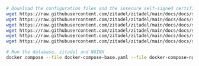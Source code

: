 ```bash
# Download the configuration files and the insecure self-signed certificate and its key
wget https://raw.githubusercontent.com/zitadel/zitadel/main/docs/docs/self-hosting/manage/reverseproxy/docker-compose.yaml -O docker-compose-base.yaml
wget https://raw.githubusercontent.com/zitadel/zitadel/main/docs/docs/self-hosting/manage/reverseproxy/zitadel.yaml
wget https://raw.githubusercontent.com/zitadel/zitadel/main/docs/docs/self-hosting/manage/reverseproxy/nginx/docker-compose.yaml -O docker-compose-nginx.yaml
wget https://raw.githubusercontent.com/zitadel/zitadel/main/docs/docs/self-hosting/manage/reverseproxy/nginx/nginx-external-tls.conf
wget https://raw.githubusercontent.com/zitadel/zitadel/main/docs/docs/self-hosting/manage/reverseproxy/selfsigned.crt
wget https://raw.githubusercontent.com/zitadel/zitadel/main/docs/docs/self-hosting/manage/reverseproxy/selfsigned.key

# Run the database, zitadel and NGINX
docker compose --file docker-compose-base.yaml --file docker-compose-nginx.yaml up nginx-external-tls --detach
```
